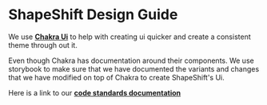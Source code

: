 
<Meta title="Introduction" />

# ShapeShift Design Guide

We use [**Chakra Ui**](https://chakra-ui.com/docs/getting-started) to help with creating ui quicker and create a consistent theme through out it.

Even though Chakra has documentation around their components. We use storybook to make sure that we have documented the variants and changes that we have modified on top of Chakra to create ShapeShift's Ui.

Here is a link to our [**code standards documentation**](https://github.com/shapeshift/web#helpful-docs)
